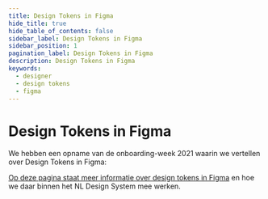 ```yaml
---
title: Design Tokens in Figma
hide_title: true
hide_table_of_contents: false
sidebar_label: Design Tokens in Figma
sidebar_position: 1
pagination_label: Design Tokens in Figma
description: Design Tokens in Figma
keywords:
  - designer
  - design tokens
  - figma
---
```



# Design Tokens in Figma

We hebben een opname van de onboarding-week 2021 waarin we vertellen over Design Tokens in Figma:

<Vimeo vimeoId="649680050" />

[Op deze pagina staat meer informatie over design tokens in Figma](/meedoen/als-designer/05-figma/04-figma-design-tokens.md) en hoe we daar binnen het NL Design System mee werken.
